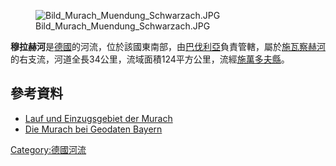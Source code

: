 {{Coord|49.40008|N|12.31031|E|display=title}}
[[Image:Bild_Murach_Muendung_Schwarzach.JPG|right]]

'''穆拉赫河'''是[[德國|德國]]的河流，位於該國東南部，由[[巴伐利亞|巴伐利亞]]負責管轄，屬於[[施瓦察赫河|施瓦察赫河]]的右支流，河道全長34公里，流域面積124平方公里，流經[[施萬多夫縣|施萬多夫縣]]。

==參考資料==
* [http://geoportal.bayern.de/bayernatlas/extended?lon=4526915.0&lat=5481717.0&zoom=7&base=951 Lauf und Einzugsgebiet der Murach]
* [http://www.geodaten.bayern.de/BayernViewer2.0/index.cgi?rw=4522790&hw=5476900&layer=TK&step=64 Die Murach bei Geodaten Bayern] {{Wayback|url=http://www.geodaten.bayern.de/BayernViewer2.0/index.cgi?rw=4522790&hw=5476900&layer=TK&step=64 |date=20160304083934 }}

{{Germany-geo-stub}}
[[Category:德國河流|Category:德國河流]]
